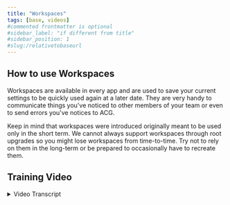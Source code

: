 ```yaml
---
title: "Workspaces"
tags: [base, videos]
#commented frontmatter is optional
#sidebar_label: "if different from title"
#sidebar_position: 1
#slug:/relativetobaseurl
---
```



## How to use Workspaces

Workspaces are available in every app and are used to save your current settings to be quickly used again at a later date. They are very handy to communicate things you've noticed to other members of your team or even to send errors you've notices to ACG.

Keep in mind that workspaces were introduced originally meant to be used only in the short term. We cannot always support workspaces through root upgrades so you might lose workspaces from time-to-time. Try not to rely on them in the long-term or be prepared to occasionally have to recreate them.

## Training Video

<ReactPlayer controls src="https://vimeo.com/364697868" />

<details>

<summary>Video Transcript</summary>

```text

00:00:01.200 --> 00:00:04.280
Hello,
this is Alex and welcome to another mXrap tutorial.

00:00:04.520 --> 00:00:08.212
In this tutorial,
we'll be looking at using the workspace

00:00:08.212 --> 00:00:10.440
function to save your current view.

00:00:11.280 --> 00:00:14.400
So we can do this on any 3D view,
table view or chart.

00:00:14.480 --> 00:00:16.360
But for the purpose of this,
I'm going to use a chart.

00:00:16.600 --> 00:00:21.624
We'll use the magnitude time chart and
then we'll go and apply some random

4cabe213-35ce-4a4e-9310-2e48e7b52f24-1
00:00:21.624 --> 00:00:22.160
filters.

18b8baac-861a-4dd5-9391-0cfcd5ea9407-0
00:00:22.160 --> 00:00:25.360
So I say I put a range filter on for a
minimum of 0.

171a8d0b-2936-4337-b882-1638e0e37380-0
00:00:26.240 --> 00:00:30.571
I want to turn off the trend line for the
cumulative number of events,

171a8d0b-2936-4337-b882-1638e0e37380-1
00:00:30.571 --> 00:00:33.316
and I want to leave now for whatever
reason,

171a8d0b-2936-4337-b882-1638e0e37380-2
00:00:33.316 --> 00:00:36.000
but I want to revisit this workspace
later.

c77803f3-7634-4fb0-8095-210b2793c510-0
00:00:36.800 --> 00:00:39.858
I go up to the top left,
next to the Settings drop down,

c77803f3-7634-4fb0-8095-210b2793c510-1
00:00:39.858 --> 00:00:41.200
there's a Workspaces tab.

7c3bea2d-20ce-41b9-aeee-0021a3b3575f-0
00:00:42.080 --> 00:00:47.000
We click that one and we press Save
Current as Workspace.

f4208f6c-4622-4f02-835f-d7224b09f819-0
00:00:48.480 --> 00:00:51.843
Now you can either choose an existing one,
but that'll override it,

f4208f6c-4622-4f02-835f-d7224b09f819-1
00:00:51.843 --> 00:00:53.080
or you can add a new one.

33befa1e-7b93-4c81-a2c0-1fa71817f373-0
00:00:53.120 --> 00:00:54.440
So we'll call this one Training.

8b32a039-bc6d-4375-b2cb-ca0fcf5753fe-0
00:00:56.240 --> 00:01:00.124
We'll call it Training0 and then you can
see it's popped up down there,

8b32a039-bc6d-4375-b2cb-ca0fcf5753fe-1
00:01:00.124 --> 00:01:00.880
so it's saved.

8c0128fd-524d-41a6-b4a9-ceca009f383f-0
00:01:01.920 --> 00:01:07.429
You can close General Analysis ,
and then when we go back to the Apps

00:01:07.429 --> 00:01:11.207
window,
we can click on General Analysis and we

00:01:11.207 --> 00:01:14.120
see Training0 on the right hand side.

00:01:14.880 --> 00:01:20.102
So if we double click,
that General Analysis will open up and we

00:01:20.102 --> 00:01:24.200
should be taken back to the view that we
saved on.

00:01:31.600 --> 00:01:34.440
And there we go, that's it for this video.

00:01:34.440 --> 00:01:35.440
I hope you've enjoyed it.

```

</details>
